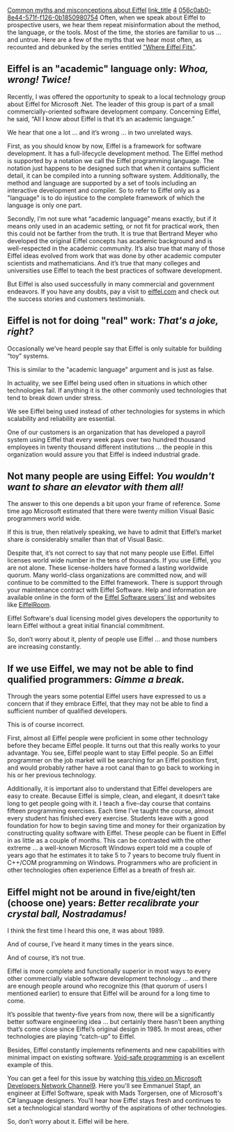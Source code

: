 [[Property:title|Common myths and misconceptions about Eiffel]]
[[Property:link_title|]]
[[Property:weight|4]]
[[Property:uuid|056c0ab0-8e44-571f-f126-0b1850980754]]
Often, when we speak about Eiffel to prospective users, we hear them repeat misinformation about the method, the language, or the tools. Most of the time, the stories are familiar to us … and untrue. Here are a few of the myths that we hear most often, as recounted and debunked by the series entitled [http://eiffel.com/developers/presentations/ "Where Eiffel Fits"].


==Eiffel is an "academic" language only:    ''Whoa, wrong! Twice!''==

Recently, I was offered the opportunity to speak to a local technology group about Eiffel for Microsoft .Net. The leader of this group is part of a small commercially-oriented software development company. Concerning Eiffel, he said, “All I know about Eiffel is that it’s an academic language.”

We hear that one a lot … and it’s wrong … in two unrelated ways.

First, as you should know by now, Eiffel is a framework for software development. It has a full-lifecycle development method. The Eiffel method is supported by a notation we call the Eiffel programming language. The notation just happens to be designed such that when it contains sufficient detail, it can be compiled into a running software system. Additionally, the method and language are supported by a set of tools including an interactive development and compiler. So to refer to Eiffel only as a "language" is to do injustice to the complete framework of which the language is only one part.

Secondly, I’m not sure what “academic language” means exactly, but if it means only used in an academic setting, or not fit for practical work, then this could not be farther from the truth. It is true that Bertrand Meyer who developed the original Eiffel concepts has academic background and is well-respected in the academic community. It’s also true that many of those Eiffel ideas evolved from work that was done by other academic computer scientists and mathematicians. And it’s true that many colleges and universities use Eiffel to teach the best practices of software development.

But Eiffel is also used successfully in many commercial and government endeavors. If you have any doubts, pay a visit to [https://www.eiffel.com/company/customers/testimonials/ eiffel.com] and check out the success stories and customers testimonials. 


==Eiffel is not for doing "real" work:     ''That's  a joke, right?''==

Occasionally we’ve heard people say that Eiffel is only suitable for building “toy” systems.

This is similar to the "academic language" argument and is just as false.

In actuality, we see Eiffel being used often in situations in which other technologies fail. If anything it is the other commonly used technologies that tend to break down under stress.

We see Eiffel being used instead of other technologies for systems in which scalability and reliability are essential.

One of our customers is an organization that has developed a payroll system using Eiffel that every week pays over two hundred thousand employees in twenty thousand different institutions … the people in this organization would assure you that Eiffel is indeed industrial grade.


==Not many people are using Eiffel:    ''You wouldn't want to share an elevator with them all!''==

The answer to this one depends a bit upon your frame of reference. Some time ago Microsoft estimated that there were twenty million Visual Basic programmers world wide. 

If this is true, then relatively speaking, we have to admit that Eiffel’s market share ''is'' considerably smaller than that of Visual Basic.

Despite that, it’s not correct to say that not many people use Eiffel. Eiffel licenses world wide number in the tens of thousands. If you use Eiffel, you are not alone. These license-holders have formed a lasting worldwide quorum. Many world-class organizations are committed now, and will continue to be committed to the Eiffel framework. There is support through your maintenance contract with Eiffel Software. Help and information are available online in the form of the [https://www.eiffel.com/company/customers/ Eiffel Software users’ list] and websites like [http://community.eiffel.com/room/ EiffelRoom].

Eiffel Software's dual licensing model gives developers the opportunity to learn Eiffel without a great initial financial commitment. 

So, don’t worry about it, plenty of people use Eiffel … and those numbers are increasing constantly.


==If we use Eiffel, we may not be able to find qualified programmers: ''Gimme a break.''==

Through the years some potential Eiffel users have expressed to us a concern that if they embrace Eiffel, that they may not be able to find a sufficient number of qualified developers.

This is of course incorrect.

First, almost all Eiffel people were proficient in some other technology before they became Eiffel people. It turns out that this really works to your advantage. You see, Eiffel people want to stay Eiffel people. So an Eiffel programmer on the job market will be searching for an Eiffel position first, and would probably rather have a root canal than to go back to working in his or her previous technology.

Additionally, it is important also to understand that Eiffel developers are easy to create. Because Eiffel is simple, clean, and elegant, it doesn’t take long to get people going with it. I teach a five-day course that contains fifteen programming exercises. Each time I’ve taught the course, almost every student has finished every exercise. Students leave with a good foundation for how to begin saving time and money for their organization by constructing quality software with Eiffel. These people can be fluent in Eiffel in as little as a couple of months. This can be contrasted with the other extreme ... a well-known Microsoft Windows expert told me a couple of years ago that he estimates it to take 5 to 7 years to become truly fluent in C++/COM programming on Windows. Programmers who are proficient in other technologies often experience Eiffel as a breath of fresh air.


==Eiffel might not be around in five/eight/ten (choose one) years: ''Better recalibrate your crystal ball, Nostradamus!''==

I think the first time I heard this one, it was about 1989.

And of course, I’ve heard it many times in the years since. 

And of course, it’s not true. 

Eiffel is more complete and functionally superior in most ways to every other commercially viable software development technology … and there are enough people around who recognize this (that quorum of users I mentioned earlier) to ensure that Eiffel will be around for a long time to come.

It’s possible that twenty-five years from now, there will be a significantly better software engineering idea … but certainly there hasn’t been anything that’s come close since Eiffel’s original design in 1985. In most areas, other technologies are playing “catch-up” to Eiffel. 

Besides, Eiffel constantly implements refinements and new capabilities with minimal impact on existing software. [[Void-safe programming in Eiffel|Void-safe programming]] is an excellent example of this. 

You can get a feel for this issue by watching [http://channel9.msdn.com/posts/Charles/Emmanuel-Stapf-Eiffel-and-Contract-Oriented-Programming/ this video on Microsoft Developers Network Channel9]. Here you'll see Emmanuel Stapf, an engineer at Eiffel Software, speak with Mads Torgersen, one of Microsoft's C# language designers. You'll hear how Eiffel stays fresh and continues to set a technological standard worthy of the aspirations of other technologies.

So, don’t worry about it. Eiffel will be here.




 

